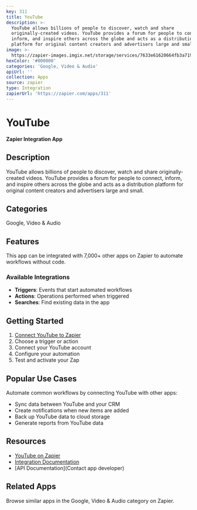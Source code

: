 ```yaml
---
key: 311
title: YouTube
description: >-
  YouTube allows billions of people to discover, watch and share
  originally-created videos. YouTube provides a forum for people to connect,
  inform, and inspire others across the globe and acts as a distribution
  platform for original content creators and advertisers large and small.
image: >-
  https://zapier-images.imgix.net/storage/services/7633e61620664fb3a71911729ebce5ea.png?auto=format%2Ccompress&ixlib=python-3.0.0&q=50
hexColor: '#000000'
categories: 'Google, Video & Audio'
apiUrl: ''
collection: Apps
source: zapier
type: Integration
zapierUrl: 'https://zapier.com/apps/311'
---
```

# YouTube

**Zapier Integration App**

## Description

YouTube allows billions of people to discover, watch and share originally-created videos. YouTube provides a forum for people to connect, inform, and inspire others across the globe and acts as a distribution platform for original content creators and advertisers large and small.

## Categories

Google, Video & Audio

## Features

This app can be integrated with 7,000+ other apps on Zapier to automate workflows without code.

### Available Integrations

- **Triggers**: Events that start automated workflows
- **Actions**: Operations performed when triggered
- **Searches**: Find existing data in the app

## Getting Started

1. [Connect YouTube to Zapier](https://zapier.com/apps/311)
2. Choose a trigger or action
3. Connect your YouTube account
4. Configure your automation
5. Test and activate your Zap

## Popular Use Cases

Automate common workflows by connecting YouTube with other apps:

- Sync data between YouTube and your CRM
- Create notifications when new items are added
- Back up YouTube data to cloud storage
- Generate reports from YouTube data

## Resources

- [YouTube on Zapier](https://zapier.com/apps/311)
- [Integration Documentation](https://zapier.com/apps/311/integrations)
- [API Documentation](Contact app developer)

## Related Apps

Browse similar apps in the Google, Video & Audio category on Zapier.
